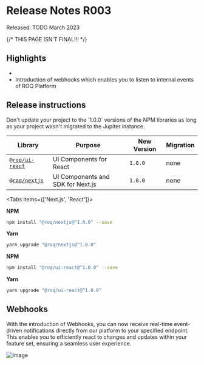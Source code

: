 
# Release Notes R003

<Callout type="info" emoji="ℹ️">
  Released: TODO March 2023
</Callout>


{/* THIS PAGE ISN'T FINAL!!! */}
## Highlights
* 
* Introduction of webhooks which enables you to listen to internal events of ROQ Platform

## Release instructions

<Callout type="info" emoji="ℹ️">
Don't update your project to the `1.0.0` versions of the NPM libraries as long as your project wasn't migrated to 
the Jupiter instance.
</Callout>

| Library                                                        | Purpose                           | New Version | Migration |
|----------------------------------------------------------------|-----------------------------------|-------------|-----------|
| [`@roq/ui-react`](https://www.npmjs.com/package/@roq/ui-react) | UI Components for React           | `1.0.0`     | none      | 
| [`@roq/nextjs`](https://www.npmjs.com/package/@roq/nextjs)     | UI Components and SDK for Next.js | `1.0.0`     | none      | 

<Tabs items={['Next.js', 'React']}><Tab>

**NPM**

```bash
npm install "@roq/nextjs@^1.0.0" --save
```

**Yarn**

```bash
yarn upgrade "@roq/nextjs@^1.0.0"
```

</Tab><Tab>

**NPM**

```bash
npm install "@roq/ui-react@^1.0.0" --save
```

**Yarn**

```bash
yarn upgrade "@roq/ui-react@^1.0.0"
```

</Tab></Tabs>

[//]: # (Migration of node lib)

## Webhooks

With the introduction of Webhooks, you can now receive real-time event-driven notifications directly from our platform
to your specified endpoint. This enables you to efficiently react to changes and updates within your feature set,
ensuring a seamless user experience.

![Image](/release-notes/2023-001-default-roles.png)
